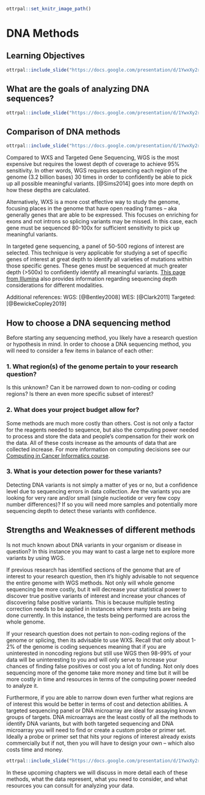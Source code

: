 
```r
ottrpal::set_knitr_image_path()
```

# DNA Methods

## Learning Objectives

```r
ottrpal::include_slide("https://docs.google.com/presentation/d/1YwxXy2rnUgbx_7B7ENH9wpDX-j6JpJz6lGVzOkjo0qY/edit#slide=id.g12890ae15d7_0_71")
```

## What are the goals of analyzing DNA sequences?

```r
ottrpal::include_slide("https://docs.google.com/presentation/d/1YwxXy2rnUgbx_7B7ENH9wpDX-j6JpJz6lGVzOkjo0qY/edit#slide=id.g12890ae15d7_0_71")
```

## Comparison of DNA methods

```r
ottrpal::include_slide("https://docs.google.com/presentation/d/1YwxXy2rnUgbx_7B7ENH9wpDX-j6JpJz6lGVzOkjo0qY/edit#slide=id.g138a6ce16b7_35_18")
```
Compared to WXS and Targeted Gene Sequencing, WGS is the most expensive but requires the lowest depth of coverage to achieve 95% sensitivity. In other words, WGS requires sequencing each region of the genome (3.2 billion bases) 30 times in order to confidently be able to pick up all possible meaningful variants. [@Sims2014] goes into more depth on how these depths are calculated.

Alternatively, WXS is a more cost effective way to study the genome, focusing places in the genome that have open reading frames -- aka generally genes that are able to be expressed. This focuses on enriching for exons and not introns so splicing variants may be missed. In this case, each gene must be sequenced 80-100x for sufficient sensitivity to pick up meaningful variants.

In targeted gene sequencing, a panel of 50-500 regions of interest are selected. This technique is very applicable for studying a set of specific genes of interest at great depth to identify all varieties of mutations within those specific genes. These genes must be sequenced at much greater depth (>500x) to confidently identify all meaningful variants. [This page from Illumina](https://www.illumina.com/science/technology/next-generation-sequencing/plan-experiments/coverage.html) also provides information regarding sequencing depth considerations for different modalities.

Additional references:
WGS: [@Bentley2008]
WES: [@Clark2011]
Targeted: [@BewickeCopley2019]

## How to choose a DNA sequencing method

Before starting any sequencing method, you likely have a research question or hypothesis in mind. In order to choose a DNA sequencing method, you will need to consider a few items in balance of each other:

### 1. What region(s) of the genome pertain to your research question?
Is this unknown? Can it be narrowed down to non-coding or coding regions? Is there an even more specific subset of interest?

### 2. What does your project budget allow for?
Some methods are much more costly than others. Cost is not only a factor for the reagents needed to sequence, but also the computing power needed to process and store the data and people's compensation for their work on the data. All of these costs increase as the amounts of data that are collected increase. For more information on computing decisions see our [Computing in Cancer Informatics course](https://www.itcrtraining.org/courses#h.civy2cnri95t).

### 3. What is your detection power for these variants?
Detecting DNA variants is not simply a matter of yes or no, but a confidence level due to sequencing errors in data collection. Are the variants you are looking for very rare and/or small (single nucleotide or very few copy number differences)? If so you will need more samples and potentially more sequencing depth to detect these variants with confidence.

## Strengths and Weaknesses of different methods

Is not much known about DNA variants in your organism or disease in question? In this instance you may want to cast a large net to explore more variants by using WGS.

If previous research has identified sections of the genome that are of interest to your research question, then it's highly advisable to not sequence the entire genome with WGS methods. Not only will whole genome sequencing be more costly, but it will decrease your statistical power to discover true positive variants of interest and increase your chances of discovering false positive variants. This is because multiple testing correction needs to be applied in instances where many tests are being done currently. In this instance, the tests being performed are across the whole genome.

If your research question does not pertain to non-coding regions of the genome or splicing, then its advisable to use WXS. Recall that only about 1-2% of the genome is coding sequences meaning that if you are uninterested in noncoding regions but still use WGS then 98-99% of your data will be uninteresting to you and will only serve to increase your chances of finding false positives or cost you a lot of funding. Not only does sequencing more of the genome take more money and time but it will be more costly in time and resources in terms of the computing power needed to analyze it.

Furthermore, if you are able to narrow down even further what regions are of interest this would be better in terms of cost and detection abilities. A targeted sequencing panel or DNA microarray are ideal for assaying known groups of targets. DNA microarrays are the least costly of all the methods to identify DNA variants, but with both targeted sequencing and DNA microarray you will need to find or create a custom probe or primer set. Ideally a probe or primer set that hits your regions of interest already exists commercially but if not, then you will have to design your own -- which also costs time and money.


```r
ottrpal::include_slide("https://docs.google.com/presentation/d/1YwxXy2rnUgbx_7B7ENH9wpDX-j6JpJz6lGVzOkjo0qY/edit#slide=id.g13438a9a5b2_0_6")
```

In these upcoming chapters we will discuss in more detail each of these methods, what the data represent, what you need to consider, and what resources you can consult for analyzing your data.
